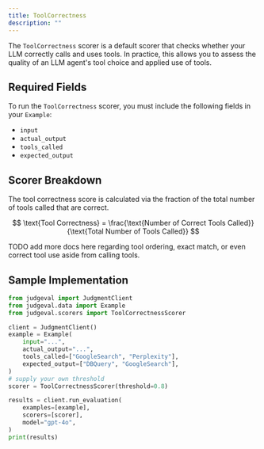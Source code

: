 ```yaml
---
title: ToolCorrectness
description: ""
---
```


The `ToolCorrectness` scorer is a default scorer that checks whether your LLM correctly calls and uses tools. 
In practice, this allows you to assess the quality of an LLM agent's tool choice and applied use of tools.

## Required Fields

To run the `ToolCorrectness` scorer, you must include the following fields in your `Example`:
- `input`
- `actual_output`
- `tools_called`
- `expected_output`

## Scorer Breakdown

The tool correctness score is calculated via the fraction of the total number of tools called that are correct.

$$
\text{Tool Correctness} = \frac{\text{Number of Correct Tools Called}}{\text{Total Number of Tools Called}}
$$

TODO add more docs here regarding tool ordering, exact match, or even correct tool use aside from calling tools.

## Sample Implementation 

```python tool_correctness.py
from judgeval import JudgmentClient
from judgeval.data import Example
from judgeval.scorers import ToolCorrectnessScorer

client = JudgmentClient()
example = Example(
    input="...",
    actual_output="...",
    tools_called=["GoogleSearch", "Perplexity"],
    expected_output=["DBQuery", "GoogleSearch"],
)
# supply your own threshold
scorer = ToolCorrectnessScorer(threshold=0.8)

results = client.run_evaluation(
    examples=[example],
    scorers=[scorer],
    model="gpt-4o",
)
print(results)
```
